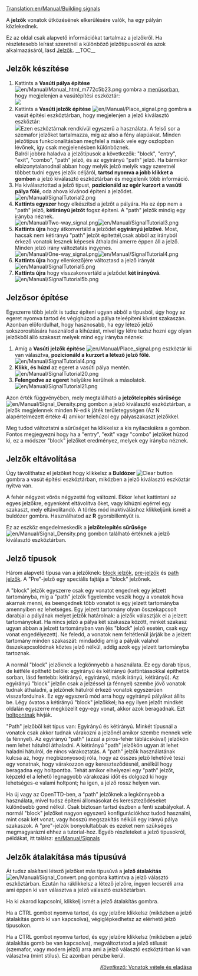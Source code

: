 [[Translation:en/Manual/Building signals]]
{{hu/Fordítás|en/Manual/Building signals|90}}


{{hu/Manual/Tutorial/Oktatás}}

A '''jelzők'''  vonatok ütközésének elkerülésére valók, ha egy pályán közlekednek.

Ez az oldal csak alapvető információkat tartalmaz a jelzőkről. Ha részletesebb leírást szeretnél a különböző jelzőtípusokról és azok alkalmazásáról, lásd [[hu/Manual/Jelzők|Jelzők]].
__TOC__
== Jelzők készítése ==
#Kattints a '''Vasúti pálya építése''' [[File:en/Manual/Manual html m772c5b23.png]] gombra a [[en/Manual/Game interface#the-menu-bar|menüsorban]], hogy megjelenjen a vasútépítési eszköztár:<br/>[[File:hu/Manual/Railroad Construction.png|none|frame|]]
#Kattints a '''Vasúti jelzők építése''' [[File:en/Manual/Place signal.png]] gombra a vasút építési eszköztárban, hogy megjelenjen a jelző kiválasztó eszköztár:<br/>[[File:en/Manual/Signal Selection.png|none|frame|]]Ezen eszköztárnak rendkívül egyszerű a használata. A felső sor a szemafor jelzőket tartalmazza, míg az alsó a fény alapúakat. Minden jelzőtípus funkcionalitásban megfelel a másik vele egy oszlopban lévőnek, így csak megjelenésben különböznek.<br/>Balról jobbra haladva a jelzőtípusok a következők: "block", "entry", "exit", "combo", "path" jelző, és az egyirányú "path" jelző. Ha bármikor elbizonytalanodnál abban hogy melyik jelző melyik vagy szeretnél többet tudni egyes jelzők céljáról, '''tartsd nyomva a jobb klikket a gombon''' a jelző kiválasztó eszköztárban és megjelenik több információ.
#Ha kiválasztottad a jelző típust, '''pozicionáld az egér kurzort a vasúti pálya fölé''', oda ahova kívánod építeni a jelződet.<br/>[[File:en/Manual/SignalTutorial2.png|none|frame]]
#'''Kattints egyszer''' hogy elkészítsd a jelzőt a pályára. Ha ez épp nem a "path" jelző, '''kétirányú jelzőt''' fogsz építeni. A "path" jelzők mindig egy irányba néznek.<br/>[[File:en/Manual/Two-way signal.png|frame|left]][[File:en/Manual/SignalTutorial3.png|none|frame]]
#'''Kattints újra''' hogy átkonvertáld a jelződet '''egyirányú jelzővé'''. Most, hacsak nem kétirányú "path" jelzőt építettél,csak abból az irányból érkező vonatok lesznek képesek áthaladni amerre éppen áll a jelző.   Minden jelző irány változtatás ingyenes.<br/>[[File:en/Manual/One-way signal.png|frame|left]][[File:en/Manual/SignalTutorial4.png|none|frame]]
#'''Kattints újra''' hogy ellenkezőjére változtasd a jelző irányát<br/>[[File:en/Manual/SignalTutorial5.png|none|frame]]
#'''Kattints újra''' hogy visszakonvertáld a jelződet '''két irányúvá'''.<br/>[[File:en/Manual/SignalTutorial5b.png|none|frame]]

== Jelzősor építése ==
Egyszerre több jelzőt is tudsz építeni ugyan abból a típusból, úgy hogy az egeret nyomva tartod és végighúzod a pálya teleépíteni kívánt szakaszán. Azonban előfordulhat, hogy hasznosabb, ha egy létező jelző sokszorosítására használod a kihúzást, mivel így létre tudsz hozni egy olyan jelzőkből álló szakaszt melyek mind egy irányba néznek:
#Amíg a '''Vasúti jelzők építése''' [[File:en/Manual/Place signal.png]] eszköztár ki van választva, '''pozicionáld a kurzort a létező jelző főlé'''.<br/>[[File:en/Manual/SignalTutorial4.png|none|frame]]
#'''Klikk, és húzd''' az egeret a vasúti pálya mentén.<br/>[[File:en/Manual/SignalTutorial20.png|none|frame]]
#'''Felengedve az egeret''' helyükre kerülnek a másolatok.<br/>[[File:en/Manual/SignalTutorial21.png|none|frame]]

Azon érték függvényében, mely megtalálható a '''jelzőtelepítés sűrűsége''' [[File:en/Manual/Signal Density.png]] gombon a jelző kiválasztó eszköztárban, a jelzők megjelennek minden N-edik játék területegységen (Az N alapértelmezett értéke 4) amikor telehúzol egy pályaszakaszt jelzőkkel.

Meg tudod változtatni a sűrűséget ha klikkelsz a kis nyilacskákra a gombon. Fontos megjegyezni hogy ha a "entry", "exit" vagy "combo" jelzőket húzod ki, ez a módszer "block" jelzőket eredményez, melyek egy irányba néznek.

== Jelzők eltávolítása ==
Úgy távolíthatsz el jelzőket hogy klikkelsz a '''Buldózer''' [[File:en/Manual/Toggle clear active.png|Clear button]] gombra a vasút építési eszköztárban, miközben a jelző kiválasztó eszköztár nyitva van.

A fehér négyzet vörös négyzetté fog változni. Ekkor lehet kattintani az egyes jelzőkre, egyenként eltávolítva őket, vagy kihúzni egérrel egy szakaszt, mely eltávolítandó. A törlés mód inaktiváláshoz klikkeljünk ismét a buldózer gombra. Használhatod az '''R''' gyorsbillentyűt is.

Ez az eszköz engedelmeskedik a '''jelzőtelepítés sűrűsége''' [[File:en/Manual/Signal Density.png]] gombon található értéknek a jelző kiválasztó eszköztárban.

== Jelző típusok ==
Három alapvető típusa van a jelzőknek: [[en/Manual/Signals#block-signals|block jelzők]], [[en/Manual/Signals#pre-signals|pre-jelzők]] és [[en/Manual/Signals#path-signals|path jelzők]]. A "Pre"-jelző egy speciális fajtája a "block" jelzőnek.

A "block" jelzők egyszerre csak egy vonatot engednek egy jelzett tartományba, míg a "path" jelzők figyelembe veszik hogy a vonatok hova akarnak menni, és beengednek több vonatot is egy jelzett tartományba amennyiben ez lehetséges. Egy jelzett tartomány olyan összekapcsolt darabjai a pályának melyet jelzők határolnak: a jelzők választják el a jelzett tartományokat. Ha nincs jelző a pálya két szakasza között, minkét szakasz ugyan abban a jelzett tartományban van (és "block" jelző esetén, csak egy vonat engedélyezett). Ne feledd, a vonatok nem feltétlenül járják be a jelzett tartomány minden szakaszát: mindaddig amíg a pályák valahol összekapcsolódnak köztes jelző nélkül, addig azok egy jelzett tartományba tartoznak.

A normál "block" jelzőknek a legkönnyebb a használata. Ez egy darab típus, de kétféle építhető belőle: egyirányú és kétirányú (kattintássokkal építhetők sorban, lásd fentebb: kétirányú, egyirányú, másik irányú, kétirányú). Az egyirányú "block" jelzőn csak a jelzéssel (a fénnyel) szembe jövő vonatok tudnak áthaladni, a jelzőnek hátulról érkező vonatok egyszerűen visszafordulnak. Ez egy egyszerű mód arra hogy egyirányú pályákat állíts be. Légy óvatos a kétirányú "block" jelzőkkel; ha egy ilyen jelzőt mindkét oldalán egyszerre megközelít egy-egy vonat, akkor azok beragadnak. Ezt [[en/Manual/Deadlock|holtpontnak]] hívják.

"Path" jelzőből két típus van: Egyirányú és kétirányú. Minkét típusnál a vonatok csak akkor tudnak várakozni a jelzőnél amikor szembe mennek vele (a fénnyel). Az egyirányú "path" (azzal a piros-fehér táblácskával) jelzőkön nem lehet hátulról áthaladni. A kétirányú "path" jelzőkön ugyan át lehet haladni hátulról, de nincs várakoztatás. A "path" jelzők használatának kulcsa az, hogy megbizonyosodj róla, hogy az összes jelző lehetővé teszi egy vonatnak, hogy várakozzon egy kereszteződésnél, anélkül hogy beragadna egy holtpontba. Tehát amikor elhelyezel egy "path" jelzőt, képzeld el a lehető legnagyobb várakozási időt és dolgozd ki hogy lehetséges-e valami holtpont; ha igen, a jelző rossz helyen van.

Ha új vagy az OpenTTD-ben, a "path" jelzőknek a legkönnyebb a használata, mivel tudsz építeni állomásokat és kereszteződéseket különösebb gond nélkül. Csak biztosan tartsd észben a fenti szabályokat. A normál "block" jelzőket nagyon egyszerű konfigurációkhoz tudod használni, mint csak két vonat, vagy hosszú megszakítás nélküli egy irányú pálya szakaszok. A "pre"-jelzők bonyolultabbak és ezeket nem szükséges megmagyarázni ehhez a tutorial-hoz. Egyéb részleteket a jelző típusokról, példákat, itt találsz: [[en/Manual/Signals]]

== Jelzők átalakítása más típusúvá ==
Át tudsz alakítani létező jelzőket más típusúvá a '''jelző átalakítás''' [[File:en/Manual/Signal Convert.png]] gombra kattintva a jelző választó eszköztárban. Ezután ha ráklikkelsz a létező jelzőre, ingyen lecseréli arra ami éppen ki van választva a jelző választó eszköztárban.

Ha ki akarod kapcsolni, klikkelj ismét a jelző átalakítás gombra.

Ha a CTRL gombot nyomva tartod, és egy jelzőre klikkelsz (miközben a jelző átalakítás gomb ki van kapcsolva), végiglépkedhetsz az elérhető jelző típusokon.

Ha a CTRL gombot nyomva tartod, és egy jelzőre klikkelsz (miközben a jelző átalakítás gomb be van kapcsolva), megváltoztatod a jelző stílusát (szemafor, vagy modern jelző) arra ami a jelző választó eszköztárban ki van választva (mint stílus). Ez azonban pénzbe kerül.


<span style="float: right">[[hu/Manual/Vonatok vétele és eladása|''Következő:'' Vonatok vétele és eladása]]